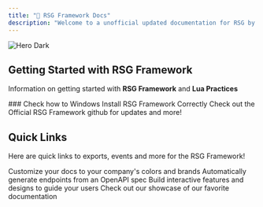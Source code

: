 ```yaml
---
title: "📕 RSG Framework Docs"
description: "Welcome to a unofficial updated documentation for RSG by Quantum Projects"
---
```


<img alt="Hero Dark" title="RSG Logo New" classname="hidden dark:block" src="Untitleddesign.png" />

## Getting Started with RSG Framework

Information on getting started with **RSG Framework** and **Lua Practices**

<CardGroup cols="2">
  <Card title="Installation" icon="pen-to-square" color="#CA0606" href="https://quantumprojects.mintlify.app/essentials/installation">
    ### Check how to Windows Install RSG Framework Correctly
  </Card>

  <Card title="RSG Github" icon="github" color="#CA0606" href="https://github.com/Rexshack-RedM">
    Check out the Official RSG Framework github for updates and more!&#x20;
  </Card>
</CardGroup>

## Quick Links

Here are quick links to exports, events and more for the RSG Framework!

<CardGroup cols="2">
  <Card title="Customize Style" icon="palette" color="#CA0606">
    Customize your docs to your company's colors and brands
  </Card>

  <Card title="Reference APIs" icon="code" color="#CA0606">
    Automatically generate endpoints from an OpenAPI spec
  </Card>

  <Card title="Add Components" icon="screwdriver-wrench" color="#CA0606">
    Build interactive features and designs to guide your users
  </Card>

  <Card title="Get Inspiration" icon="stars" color="#CA0606">
    Check out our showcase of our favorite documentation
  </Card>
</CardGroup>